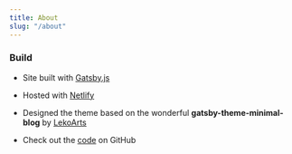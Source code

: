 ```yaml
---
title: About
slug: "/about"
---
```


### Build

- Site built with <a href="https://www.gatsbyjs.com/" target="_blank">Gatsby.js</a>

- Hosted with <a href="https://www.netlify.com/" target="_blank">Netlify</a>

- Designed the theme based on the wonderful **gatsby-theme-minimal-blog** by <a href="https://github.com/LekoArts/gatsby-themes/tree/master/themes/gatsby-theme-minimal-blog" target="_blank">LekoArts</a>

- Check out the <a href="https://github.com/joypauls/joypauls.dev" target="_blank">code</a> on GitHub


